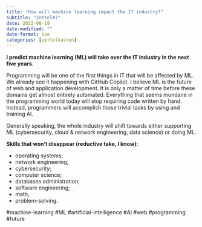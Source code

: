 ```yaml
---
title: "How will machine learning impact the IT industry?"
subtitle: "Zettel#7"
date: 2022-08-19
date-modified: ""
date-format: iso
categories: [zettelkasten]
---
```

**I predict machine learning (ML) will take over the IT industry in the next five years.**

Programming will be one of the first things in IT that will be affected by ML. We already see it happening with GitHub Copilot. I believe ML is the future of web and application development. It is only a matter of time before these domains get almost entirely automated. Everything that seems mundane in the programming world today will stop requiring code written by hand. Instead, programmers will accomplish those trivial tasks by using and training AI.

Generally speaking, the whole industry will shift towards either supporting ML (cybersecurity, cloud & network engineering, data science) or doing ML.

**Skills that won't disappear (reductive take, I know):**

* operating systems;
* network engineering;
* cybersecurity;
* computer science;
* databases administration;
* software engineering;
* math;
* problem-solving.

#machine-learning #ML #artificial-intelligence #AI #web #programming #future

